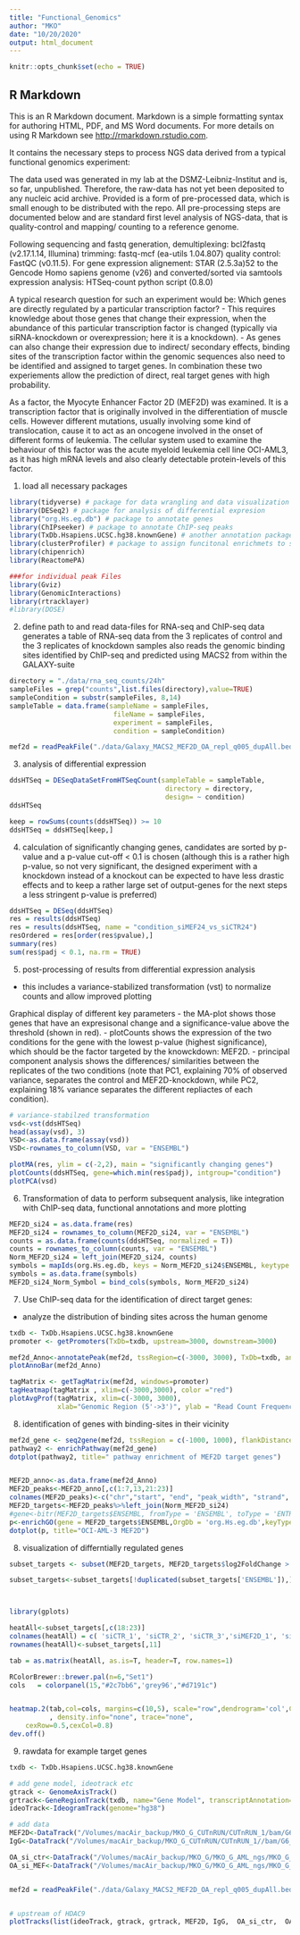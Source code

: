 ```yaml
---
title: "Functional_Genomics"
author: "MKO"
date: "10/20/2020"
output: html_document
---
```


```r
knitr::opts_chunk$set(echo = TRUE)
```

## R Markdown

This is an R Markdown document. Markdown is a simple formatting syntax for authoring HTML, PDF, and MS Word documents. For more details on using R Markdown see <http://rmarkdown.rstudio.com>.

It contains the necessary steps to process NGS data derived from a typical functional genomics experiment:

The data used was generated in my lab at the DSMZ-Leibniz-Institut and is, so far, unpublished. Therefore, the raw-data has not yet been deposited to any nucleic acid archive. Provided is a form of pre-processed data, which is small enough to be distributed with the repo. All pre-processing steps are documented below and are standard first level analysis of NGS-data, that is quality-control and mapping/ counting to a reference genome.


Following sequencing and fastq generation, 
demultiplexing: bcl2fastq (v2.17.1.14, Illumina)
trimming: fastq-mcf (ea-utils 1.04.807)
quality control: FastQC (v0.11.5). For gene expression
alignement: STAR (2.5.3a)52 to the Gencode Homo sapiens genome (v26) and converted/sorted via samtools
expression analysis: HTSeq-count python script (0.8.0)


A typical research question for such an experiment would be:
Which genes are directly regulated by a particular transcription factor?
  - This requires knowledge about those genes that change their expression, when the abundance of this particular transcription factor is changed (typically via siRNA-knockdown or overexpression; here it is a knockdown).
  - As genes can also change their expression due to indirect/ secondary effects, binding sites of the transcription factor within the genomic sequences also need to be identified and assigned to target genes.
In combination these two experiements allow the prediction of direct, real target genes with high probability.

As a factor, the Myocyte Enhancer Factor 2D (MEF2D) was examined. It is a transcription factor that is originally involved in the differentiation of muscle cells. However different mutations, usually involving some kind of translocation, cause it to act as an oncogene involved in the onset of different forms of leukemia.
The cellular system used to examine the behaviour of this factor was the acute myeloid leukemia cell line OCI-AML3, as it has high mRNA levels and also clearly detectable protein-levels of this factor.

1. load all necessary packages

```r
library(tidyverse) # package for data wrangling and data visualization
library(DESeq2) # package for analysis of differential expresion
library("org.Hs.eg.db") # package to annotate genes
library(ChIPseeker) # package to annotate ChIP-seq peaks
library(TxDb.Hsapiens.UCSC.hg38.knownGene) # another annotation package to assign genes to genomic regions
library(clusterProfiler) # package to assign funcitonal enrichmets to sets of genes
library(chipenrich)
library(ReactomePA)

###for individual peak Files
library(Gviz)
library(GenomicInteractions)
library(rtracklayer)
#library(DOSE)
```

2. define path to and read data-files for RNA-seq and ChIP-seq data
generates a table of RNA-seq data from the 3 replicates of control and the 3 replicates of knockdown samples
also reads the genomic binding sites identified by ChIP-seq and predicted using MACS2 from within the GALAXY-suite

```r
directory = "./data/rna_seq_counts/24h"
sampleFiles = grep("counts",list.files(directory),value=TRUE)
sampleCondition = substr(sampleFiles, 8,14)
sampleTable = data.frame(sampleName = sampleFiles,
                          fileName = sampleFiles,
                          experiment = sampleFiles,
                          condition = sampleCondition)

mef2d = readPeakFile("./data/Galaxy_MACS2_MEF2D_OA_repl_q005_dupAll.bed")

```

3. analysis of differential expression
```r
ddsHTSeq = DESeqDataSetFromHTSeqCount(sampleTable = sampleTable,
                                       directory = directory,
                                       design= ~ condition)
ddsHTSeq

keep = rowSums(counts(ddsHTSeq)) >= 10
ddsHTSeq = ddsHTSeq[keep,]
```

4. calculation of significantly changing genes, candidates are sorted by p-value and a p-value cut-off < 0.1 is chosen
(although this is a rather high p-value, so not very significant, the designed experiment with a knockdown instead of a knockout can be expected to have less drastic effects and to keep a rather large set of output-genes for the next steps a less stringent p-value is preferred)
```r
ddsHTSeq = DESeq(ddsHTSeq)
res = results(ddsHTSeq)
res = results(ddsHTSeq, name = "condition_siMEF24_vs_siCTR24")
resOrdered = res[order(res$pvalue),]
summary(res)
sum(res$padj < 0.1, na.rm = TRUE)
```

5. post-processing of results from differential expression analysis
  - this includes a variance-stabilized transformation (vst) to normalize counts and allow improved plotting

Graphical display of different key parameters
  - the MA-plot shows those genes that have an expresisonal change and a significance-value above the threshold (shown in red).
  - plotCounts shows the expression of the two conditions for the gene with the lowest p-value (highest significance), which should be the factor targeted by the knowckdown: MEF2D.
  - principal component analysis shows the differences/ similarities between the replicates of the two conditions (note that PC1, explaining 70% of observed variance, separates the control and MEF2D-knockdown, while PC2, explaining 18% variance separates the different repliactes of each condition).
```r

# variance-stabilzed transformation
vsd<-vst(ddsHTSeq)
head(assay(vsd), 3)
VSD<-as.data.frame(assay(vsd))
VSD<-rownames_to_column(VSD, var = "ENSEMBL")

plotMA(res, ylim = c(-2,2), main = "significantly changing genes")
plotCounts(ddsHTSeq, gene=which.min(res$padj), intgroup="condition")
plotPCA(vsd)

```

6. Transformation of data to perform subsequent analysis, like integration with ChIP-seq data, functional annotations and more plotting
```r
MEF2D_si24 = as.data.frame(res)
MEF2D_si24 = rownames_to_column(MEF2D_si24, var = "ENSEMBL")
counts = as.data.frame(counts(ddsHTSeq, normalized = T))
counts = rownames_to_column(counts, var = "ENSEMBL")
Norm_MEF2D_si24 = left_join(MEF2D_si24, counts)
symbols = mapIds(org.Hs.eg.db, keys = Norm_MEF2D_si24$ENSEMBL, keytype = "ENSEMBL", column = "SYMBOL")
symbols = as.data.frame(symbols)
MEF2D_si24_Norm_Symbol = bind_cols(symbols, Norm_MEF2D_si24)
```

7. Use ChIP-seq data for the identification of direct target genes:
  - analyze the distribution of binding sites across the human genome
```r
txdb <- TxDb.Hsapiens.UCSC.hg38.knownGene
promoter <- getPromoters(TxDb=txdb, upstream=3000, downstream=3000)

mef2d_Anno<-annotatePeak(mef2d, tssRegion=c(-3000, 3000), TxDb=txdb, annoDb="org.Hs.eg.db")
plotAnnoBar(mef2d_Anno)

tagMatrix <- getTagMatrix(mef2d, windows=promoter)
tagHeatmap(tagMatrix , xlim=c(-3000,3000), color ="red")
plotAvgProf(tagMatrix, xlim=c(-3000, 3000),
            xlab="Genomic Region (5'->3')", ylab = "Read Count Frequency") + ggtitle("Factor binding signal at start site of genes")


```


8. identification of genes with binding-sites in their vicinity
```r

mef2d_gene <- seq2gene(mef2d, tssRegion = c(-1000, 1000), flankDistance = 3000, TxDb=txdb)
pathway2 <- enrichPathway(mef2d_gene)
dotplot(pathway2, title=" pathway enrichment of MEF2D target genes")


MEF2D_anno<-as.data.frame(mef2d_Anno)
MEF2D_peaks<-MEF2D_anno[,c(1:7,13,21:23)]
colnames(MEF2D_peaks)<-c("chr","start", "end", "peak_width", "strand", "peakID", "peak_score", "annotation", "distanceToTSS", "ENSEMBL", "SYMBOL")
MEF2D_targets<-MEF2D_peaks%>%left_join(Norm_MEF2D_si24)
#gene<-bitr(MEF2D_targets$ENSEMBL, fromType = 'ENSEMBL', toType = 'ENTREZID', OrgDb = 'org.Hs.eg.db')
p<-enrichGO(gene = MEF2D_targets$ENSEMBL,OrgDb = 'org.Hs.eg.db',keyType = 'ENSEMBL',ont='MF', pvalueCutoff = 0.05,pAdjustMethod = 'BH')
dotplot(p, title="OCI-AML-3 MEF2D")
```


8. visualization of differntially regulated genes
```r

subset_targets <- subset(MEF2D_targets, MEF2D_targets$log2FoldChange > 0.5 & MEF2D_targets$padj < 0.1 | MEF2D_targets$log2FoldChange < -0.5 & MEF2D_targets$padj < 0.1)

subset_targets<-subset_targets[!duplicated(subset_targets['ENSEMBL']),]



library(gplots)

heatAll<-subset_targets[,c(18:23)]
colnames(heatAll) = c( 'siCTR_1', 'siCTR_2', 'siCTR_3','siMEF2D_1', 'siMEF2D_2', 'siMEF2D_3') 
rownames(heatAll)<-subset_targets[,11]

tab = as.matrix(heatAll, as.is=T, header=T, row.names=1)

RColorBrewer::brewer.pal(n=6,"Set1")
cols   = colorpanel(15,"#2c7bb6",'grey96',"#d7191c")


heatmap.2(tab,col=cols, margins=c(10,5), scale="row",dendrogram='col',Colv=T, Rowv=T,key=TRUE, main='expression of MEF2D target genes',
          , density.info="none", trace="none", 
    cexRow=0.5,cexCol=0.8)
dev.off()
```

9. rawdata for example target genes
```r
txdb <- TxDb.Hsapiens.UCSC.hg38.knownGene

# add gene model, ideotrack etc
gtrack <- GenomeAxisTrack()
grtrack<-GeneRegionTrack(txdb, name="Gene Model", transcriptAnnotation="symbol", collapseTranscripts="longest")
ideoTrack<-IdeogramTrack(genome="hg38")

# add data
MEF2D<-DataTrack("/Volumes/macAir_backup/MKO_G_CUTnRUN/CUTnRUN_1/bam/G6_OA_4_MEF2D.chr.bam", name="MEF2D",  col=("#d7191c" ), fill.mountain=c("#d7191c", "#d7191c"),ylim=c(0,20))
IgG<-DataTrack("/Volumes/macAir_backup/MKO_G_CUTnRUN/CUTnRUN_1//bam/G6_OA_1_IgG.chr.bam", name="IgG",  col=("#2c7bb6" ), fill.mountain=c("#2c7bb6", "#2c7bb6"),ylim=c(0,20))

OA_si_ctr<-DataTrack("/Volumes/macAir_backup/MKO_G/MKO_G_AML_ngs/MKO_G_013_Lexogen/bam/G13_OA_siCTR24_1.lexo.s.bam", name="ctr-siRNA",  col=("#d7191c" ), fill.mountain=c("#d7191c", "#d7191c"), ylim=c(0,40))
OA_si_MEF<-DataTrack("/Volumes/macAir_backup/MKO_G/MKO_G_AML_ngs/MKO_G_013_Lexogen/bam/G13_OA_siMEF24_1.lexo.s.bam", name="MEF2D-siRNA",  col=("#2c7bb6" ), fill.mountain=c("#2c7bb6", "#2c7bb6"), ylim=c(0,40))


mef2d = readPeakFile("./data/Galaxy_MACS2_MEF2D_OA_repl_q005_dupAll.bed")


# upstream of HDAC9
plotTracks(list(ideoTrack, gtrack, grtrack, MEF2D, IgG,  OA_si_ctr,  OA_si_MEF), chromosome ="chr7",  from =18490019, to= 18683544, type="polygon", main ="HDAC9, a directly regulated target gene" ) 
```


